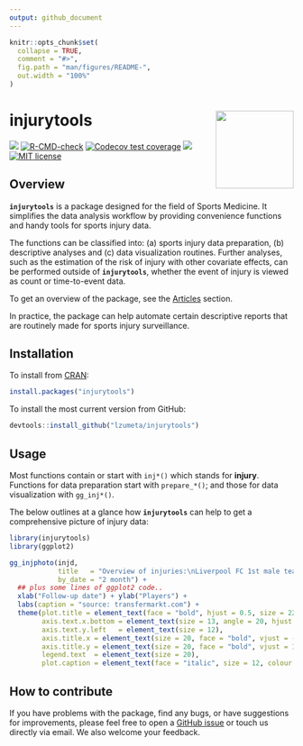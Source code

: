 ```yaml
---
output: github_document
---
```


<!-- README.md is generated from README.Rmd. Please edit that file -->

```r
knitr::opts_chunk$set(
  collapse = TRUE,
  comment = "#>",
  fig.path = "man/figures/README-",
  out.width = "100%"
)
```


# injurytools <a href="https://lzumeta.github.io/injurytools/"><img src="man/figures/logo.png" align="right" height="138" style="float:right;"/></a>


<!-- badges: start -->
[![](https://www.r-pkg.org/badges/version/injurytools)](https://cran.r-project.org/package=injurytools)
[![R-CMD-check](https://github.com/lzumeta/injurytools/actions/workflows/R-CMD-check.yaml/badge.svg)](https://github.com/lzumeta/injurytools/actions/workflows/R-CMD-check.yaml)
[![Codecov test coverage](https://codecov.io/gh/lzumeta/injurytools/branch/master/graph/badge.svg)](https://app.codecov.io/gh/lzumeta/injurytools?branch=master)
[![](https://cranlogs.r-pkg.org/badges/grand-total/injurytools)](https://cran.r-project.org/package=injurytools)
[![MIT
license](https://img.shields.io/badge/license-MIT-brightgreen.svg)]( https://opensource.org/license/mit/)
<!-- badges: end -->


<!-- - Shiny: -->
<!-- - Authors: -->
<!-- - Version: -->


## Overview

**`injurytools`** is a package designed for the field of Sports Medicine. It 
simplifies the data analysis workflow by providing convenience functions and 
handy tools for sports injury data. 

The functions can be classified into: (a) sports injury data preparation, 
(b) descriptive analyses and (c) data visualization routines. Further analyses, 
such as the estimation of the risk of injury with other covariate effects, can 
be performed outside of **`injurytools`**, whether the event of injury 
is viewed as count or time-to-event data.

To get an overview of the package, see the [Articles](https://lzumeta.github.io/injurytools/articles/) section.

In practice, the package can help automate certain descriptive reports that are 
routinely made for sports injury surveillance.

## Installation

To install from [CRAN](https://CRAN.R-project.org):

``` r
install.packages("injurytools")
```

To install the most current version from GitHub:

```r
devtools::install_github("lzumeta/injurytools")
```


## Usage

Most functions contain or start with `inj*()` which stands for **injury**.
Functions for data preparation start with `prepare_*()`; and those for data
visualization with `gg_inj*()`.

The below outlines at a glance how **`injurytools`** can help to get a 
comprehensive picture of injury data:

```r
library(injurytools)
library(ggplot2)

gg_injphoto(injd, 
            title   = "Overview of injuries:\nLiverpool FC 1st male team during 2017-2018 and 2018-2019 seasons",
            by_date = "2 month") +
  ## plus some lines of ggplot2 code..
  xlab("Follow-up date") + ylab("Players") + 
  labs(caption = "source: transfermarkt.com") +
  theme(plot.title = element_text(face = "bold", hjust = 0.5, size = 22),
        axis.text.x.bottom = element_text(size = 13, angle = 20, hjust = 1),
        axis.text.y.left   = element_text(size = 12),
        axis.title.x = element_text(size = 20, face = "bold", vjust = -1),
        axis.title.y = element_text(size = 20, face = "bold", vjust = 1.8),
        legend.text  = element_text(size = 20),
        plot.caption = element_text(face = "italic", size = 12, colour = "gray10"))
```


## How to contribute

If you have problems with the package, find any bugs, or have suggestions for
improvements, please feel free to open a [GitHub issue](https://github.com/lzumeta/injurytools/issues)
or touch us directly via email. We also welcome your feedback.

<!-- ## References -->


